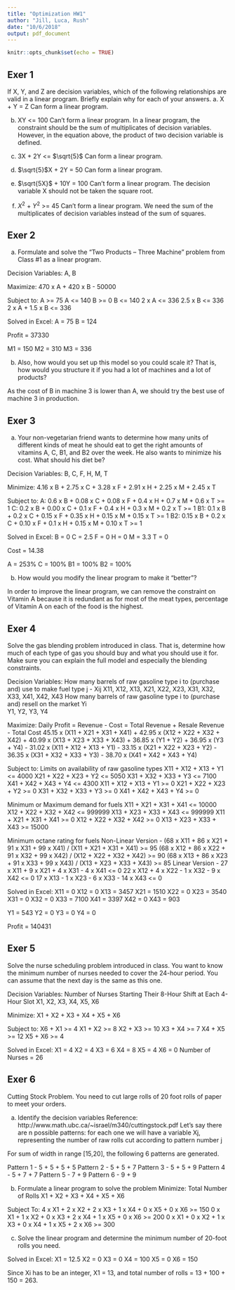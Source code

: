 ```yaml
---
title: "Optimization HW1"
author: "Jill, Luca, Rush"
date: "10/6/2018"
output: pdf_document
---
```


```r
knitr::opts_chunk$set(echo = TRUE)
```

## Exer 1

If X, Y, and Z are decision variables, which of the following relationships are valid in a linear program. Briefly explain why for each of your answers.
a.	X + Y = Z
Can form a linear program.

b.	XY <= 100
Can't form a linear program. In a linear program, the constraint should be the sum of multiplicates of decision variables. However, in the equation above, the product of two decision variable is defined. 

c.	3X + 2Y <= $\sqrt{5}$
Can form a linear program.

d.	$\sqrt{5}$X + 2Y = 50
Can form a linear program.

e.	$\sqrt{5X}$  + 10Y = 100
Can't form a linear program. The decision variable X should not be taken the square root.

f.	$X^2$ + $Y^2$ >= 45
Can't form a linear program. We need the sum of the multiplicates of decision variables instead of the sum of squares.

## Exer 2

a. Formulate and solve the “Two Products – Three Machine” problem from Class #1 as a linear program.

Decision Variables:
A, B

Maximize:
470 x A + 420 x B - 50000

Subject to:
A >= 75
A <= 140
B >= 0
B <= 140
2 x A <= 336
2.5 x B <= 336
2 x A + 1.5 x B <= 336

Solved in Excel:
A = 75
B = 124

Profit = 37330

M1 = 150
M2 = 310
M3 = 336

b. Also, how would you set up this model so you could scale it?  That is, how would you structure it if you had a lot of machines and a lot of products?

As the cost of B in machine 3 is lower than A, we should try the best use of machine 3 in production.

## Exer 3

a. Your non-vegetarian friend wants to determine how many units of different kinds of meat he should eat to get the right amounts of vitamins A, C, B1, and B2 over the week.  He also wants to minimize his cost.  What should his diet be?

Decision Variables:
B, C, F, H, M, T

Minimize:
4.16 x B + 2.75 x C + 3.28 x F + 2.91 x H + 2.25 x M + 2.45 x T

Subject to:
A: 0.6 x B + 0.08 x C + 0.08 x F + 0.4 x H + 0.7 x M + 0.6 x T >= 1
C: 0.2 x B + 0.00 x C + 0.1 x F + 0.4 x H + 0.3 x M + 0.2 x T >= 1
B1: 0.1 x B + 0.2 x C + 0.15 x F + 0.35 x H + 0.15 x M + 0.15 x T >= 1
B2: 0.15 x B + 0.2 x C + 0.10 x F + 0.1 x H + 0.15 x M + 0.10 x T >= 1

Solved in Excel:
B = 0
C = 2.5
F = 0
H = 0
M = 3.3
T = 0

Cost = 14.38

A = 253%
C = 100%
B1 = 100%
B2 = 100%

b. How would you modify the linear program to make it "better"?

In order to improve the linear program, we can remove the constraint on Vitamin A because it is redundant as for most of the meat types, percentage of Vitamin A on each of the food is the highest.

## Exer 4

Solve the gas blending problem introduced in class. That is, determine how much of each type of gas you should buy and what you should use it for. Make sure you can explain the full model and especially the blending constraints.  

Decision Variables:
How many barrels of raw gasoline type i to (purchase and) use to make fuel type j - Xij
X11, X12, X13, X21, X22, X23, X31, X32, X33, X41, X42, X43
How many barrels of raw gasoline type i to (purchase and) resell on the market Yi  
Y1, Y2, Y3, Y4

Maximize:
Daily Profit = Revenue - Cost = Total Revenue + Resale Revenue - Total Cost
45.15 x (X11 + X21 + X31 + X41) + 
42.95 x (X12 + X22 + X32 + X42) + 
40.99 x (X13 + X23 + X33 + X43) + 
36.85 x (Y1 + Y2) + 36.95 x (Y3 + Y4) - 
31.02 x (X11 + X12 + X13 + Y1) - 
33.15 x (X21 + X22 + X23 + Y2) - 
36.35 x (X31 + X32 + X33 + Y3) - 
38.70 x (X41 + X42 + X43 + Y4)

Subject to:
Limits on availability of raw gasoline types
X11 + X12 + X13 + Y1 <= 4000
X21 + X22 + X23 + Y2 <= 5050
X31 + X32 + X33 + Y3 <= 7100
X41 + X42 + X43 + Y4 <= 4300
X11 + X12 + X13 + Y1 >= 0
X21 + X22 + X23 + Y2 >= 0
X31 + X32 + X33 + Y3 >= 0
X41 + X42 + X43 + Y4 >= 0

Minimum or Maximum demand for fuels
X11 + X21 + X31 + X41 <= 10000
X12 + X22 + X32 + X42 <= 999999
X13 + X23 + X33 + X43 <= 999999
X11 + X21 + X31 + X41 >= 0
X12 + X22 + X32 + X42 >= 0
X13 + X23 + X33 + X43 >= 15000

Minimum octane rating for fuels
Non-Linear Version - 
(68 x X11 + 86 x X21 + 91 x X31 + 99 x X41) / (X11 + X21 + X31 + X41) >= 95
(68 x X12 + 86 x X22 + 91 x X32 + 99 x X42) / (X12 + X22 + X32 + X42) >= 90
(68 x X13 + 86 x X23 + 91 x X33 + 99 x X43) / (X13 + X23 + X33 + X43) >= 85
Linear Version - 
27 x X11 + 9 x X21 + 4 x X31 - 4 x X41 <= 0
22 x X12 + 4 x X22 - 1 x X32 - 9 x X42 <= 0
17 x X13 - 1 x X23 - 6 x X33 - 14 x X43 <= 0

Solved in Excel:
X11 = 0
X12 = 0
X13 = 3457
X21 = 1510
X22 = 0
X23 = 3540
X31 = 0
X32 = 0
X33 = 7100
X41 = 3397
X42 = 0
X43 = 903

Y1 = 543
Y2 = 0
Y3 = 0
Y4 = 0

Profit = 140431

## Exer 5

Solve the nurse scheduling problem introduced in class. You want to know the minimum number of nurses needed to cover the 24-hour period. You can assume that the next day is the same as this one.

Decision Variables:
Number of Nurses Starting Their 8-Hour Shift at Each 4-Hour Slot
X1, X2, X3, X4, X5, X6

Minimize:
X1 + X2 + X3 + X4 + X5 + X6

Subject to:
X6 + X1 >= 4
X1 + X2 >= 8
X2 + X3 >= 10
X3 + X4 >= 7
X4 + X5 >= 12
X5 + X6 >= 4

Solved in Excel:
X1 = 4
X2 = 4
X3 = 6
X4 = 8
X5 = 4
X6 = 0
Number of Nurses = 26

## Exer 6

Cutting Stock Problem.  You need to cut large rolls of 20 foot rolls of paper to meet your orders.

a. Identify the decision variables
Reference: http://www.math.ubc.ca/~israel/m340/cuttingstock.pdf
Let’s say there are n possible patterns: for each one we will have a variable Xj, representing
the number of raw rolls cut according to pattern number j

For sum of width in range [15,20], the following 6 patterns are generated.

Pattern 1 - 5 + 5 + 5 + 5
Pattern 2 - 5 + 5 + 7
Pattern 3 - 5 + 5 + 9
Pattern 4 - 5 + 7 + 7
Pattern 5 - 7 + 9
Pattern 6 - 9 + 9

b. Formulate a linear program to solve the problem
Minimize:
Total Number of Rolls
X1 + X2 + X3 + X4 + X5 + X6

Subject To:
4 x X1 + 2 x X2 + 2 x X3 + 1 x X4 + 0 x X5 + 0 x X6 >= 150
0 x X1 + 1 x X2 + 0 x X3 + 2 x X4 + 1 x X5 + 0 x X6 >= 200
0 x X1 + 0 x X2 + 1 x X3 + 0 x X4 + 1 x X5 + 2 x X6 >= 300

c. Solve the linear program and determine the minimum number of 20-foot rolls you need.

Solved in Excel:
X1 = 12.5
X2 = 0
X3 = 0
X4 = 100
X5 = 0
X6 = 150

Since Xi has to be an integer, X1 = 13, and total number of rolls = 13 + 100 + 150 = 263.
